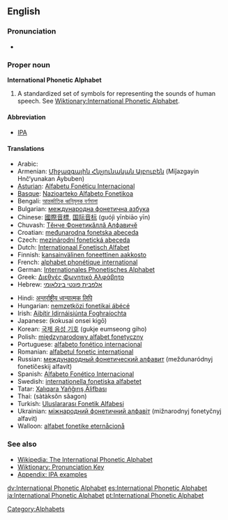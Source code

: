 {{wikipedia}}
==English==

===Pronunciation===
*{{IPA|/ˌɪntəˈnæʃnəl fəˈnɛtɪk ˈælfəˌbɛt/}}

===Proper noun===
'''International Phonetic Alphabet'''

# A standardized set of symbols for representing the sounds of human speech. See [[Wiktionary:International Phonetic Alphabet]].

====Abbreviation====
*[[IPA]]

====Translations====
{{top}}
*Arabic: {{ARchar|[[ألفبائية صوتية دولية]]}} {{f}}
*Armenian: [[Միջազգային Հնչյունական Այբուբեն]] (Miǰazgayin Hnč‘yunakan Aybuben)
*[[Asturian]]: [[Alfabetu Fonéticu Internacional]] {{m}}
*[[Basque]]: [[Nazioarteko Alfabeto Fonetikoa]]
*Bengali: [[আন্তর্জাতিক ধ্বনিমূলক বর্ণমালা]]
*Bulgarian: [[международна фонетична азбука]] {{f}}
*Chinese: [[國際音標]], [[国际音标]] (guójì yīnbiāo yīn)
*Chuvash: [[Тĕнче Фонетикăллă Алфавичĕ]]
*Croatian: [[međunarodna fonetska abeceda]] {{f}}
*Czech: [[mezinárodní fonetická abeceda]]
*Dutch: [[Internationaal Fonetisch Alfabet]]
*Finnish: [[kansainvälinen foneettinen aakkosto]]
*French: [[alphabet phonétique international]] {{m}}
*German: [[Internationales Phonetisches Alphabet]] {{n}}
*Greek: [[Διεθνές Φωνητικό Αλφάβητο]] {{n}}
*Hebrew: [[אלפבית פונטי בינלאומי]] {{f}}
{{mid}}
*Hindi: [[अन्तर्राष्ट्रीय ध्वन्यात्मक लिपि]]
*Hungarian: [[nemzetközi fonetikai ábécé]]
*Irish: [[Aibítir Idirnáisiúnta Foghraíochta]]
*Japanese: {{JAchar|[[国際音声記号]]}} (kokusai onsei kigō)
*Korean: [[국제 음성 기호]] (gukje eumseong giho)
*Polish: [[międzynarodowy alfabet fonetyczny]] {{m}}
*Portuguese: [[alfabeto fonético internacional]] {{m}}
*Romanian: [[alfabetul fonetic internaţional]] {{n}}
*Russian: [[международный фонетический алфавит]] (meždunaródnyj fonetíčeskij alfavít) {{m}}
*Spanish: [[Alfabeto Fonético Internacional]] {{m}}
*Swedish: [[internationella fonetiska alfabetet]]
*Tatar: [[Xalıqara Yañğırış Älifbası]]
*Thai: {{THchar|[[สัทอักษรสากล]]}} (sàtàksŏn săagon)
*Turkish: [[Uluslararası Fonetik Alfabesi]]
*Ukrainian: [[міжнародний фонетичний алфавіт]] (mižnarodnyj fonetyčnyj alfavit) {{m}}
*Walloon: [[alfabet fonetike eternåcionå]]
{{bottom}}

===See also===
*[[w:International Phonetic Alphabet|Wikipedia: The International Phonetic Alphabet]]
*[[Wiktionary:Pronunciation|Wiktionary: Pronunciation Key]]
*[[Wiktionary:IPA pronunciation key|Appendix: IPA examples]]

[[Category:Alphabets]]

[[dv:International Phonetic Alphabet]]
[[es:International Phonetic Alphabet]]
[[ja:International Phonetic Alphabet]]
[[pt:International Phonetic Alphabet]]